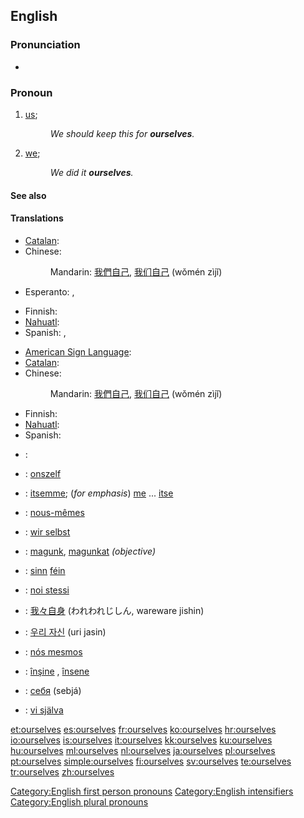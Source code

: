 ==English==

{{rank|offer|promise|obliged|911|ourselves|pale|happiness|religion}}

===Pronunciation===
* {{audio|en-us-ourselves.ogg|Audio (US)}}

===Pronoun===
{{en-pron|desc=second personal plural pronoun|reflexive case of|we}}

# {{reflexive}} [[us]]; {{non-gloss definition|the group including the speaker as the object of a verb or preposition when that group also is the subject.}}
#: ''We should keep this for '''ourselves'''.''
# {{emphatic}} [[we]]; {{non-gloss definition|intensifies the subject as the group including the speaker, especially to indicate that no one else satisfies the predicate.}}
#: ''We did it '''ourselves'''.''

====See also====
{{English reflexive pronouns}}

====Translations====
{{trans-top|(reflexive) us}}
* [[Catalan]]: {{t-|ca|ens}}
* Chinese:
*: Mandarin: [[我們]][[自己]], [[我们]][[自己]] (wǒmén zìjǐ)
* Esperanto: {{t+|eo|ni|xs=Esperanto}}, {{t+|eo|nin|xs=Esperanto}}
{{trans-mid}}
* Finnish: {{t|fi|itsemme}}
* [[Nahuatl]]: {{t|nah|tehhuān|xs=Nahuatl}}
* Spanish: {{t+|es|nos}}, {{t+|es|nosotros}}
{{trans-bottom}}

{{trans-top|(emphatic) we}}
* [[American Sign Language]]: {{tø|ase|A@IpsiChest-RadialBack A@ContraChest-RadialBack|xs=American Sign Language}}
* [[Catalan]]: {{t-|ca|mateix|alt=mateixos}}
* Chinese:
*: Mandarin: [[我們]][[自己]], [[我们]][[自己]] (wǒmén zìjǐ)
{{trans-mid}}
* Finnish: {{t|fi|itse}}
* [[Nahuatl]]: {{t|nah|tehhuāntin|xs=Nahuatl}}
* Spanish: {{t+|es|mismo|alt=nosotros mismos}}
{{trans-bottom}}

{{checktrans-top}}
* {{ttbc|Arabic}}: {{Arab|[[انفسنا]]}} {{IPAchar|(anfúsana)}}
* {{ttbc|Dutch}}: [[onszelf]]
* {{ttbc|Finnish}}: [[itsemme]]; (''for emphasis'') [[me#Finnish|me]] ... [[itse]]
* {{ttbc|French}}: [[nous-mêmes]]
* {{ttbc|German}}: [[wir selbst]]
* {{ttbc|Hungarian}}: [[magunk]], [[magunkat]] ''(objective)''
* {{ttbc|Irish}}: [[sinn]] [[féin]]
{{trans-mid}}
* {{ttbc|Italian}}: [[noi stessi]]
* {{ttbc|Japanese}}: [[我々自身]] (われわれじしん, wareware jishin)
* {{ttbc|Korean}}: [[우리 자신]] (uri jasin)
* {{ttbc|Portuguese}}: [[nós mesmos]]
* {{ttbc|Romanian}}: [[înşine]] {{m}}, [[însene]] {{f}}
* {{ttbc|Russian}}: [[себя]] (sebjá)
* {{ttbc|Swedish}}: [[vi själva]]
{{trans-bottom}}

[[Category:English first person pronouns]]
[[Category:English intensifiers]]
[[Category:English plural pronouns]]

[[et:ourselves]]
[[es:ourselves]]
[[fr:ourselves]]
[[ko:ourselves]]
[[hr:ourselves]]
[[io:ourselves]]
[[is:ourselves]]
[[it:ourselves]]
[[kk:ourselves]]
[[ku:ourselves]]
[[hu:ourselves]]
[[ml:ourselves]]
[[nl:ourselves]]
[[ja:ourselves]]
[[pl:ourselves]]
[[pt:ourselves]]
[[simple:ourselves]]
[[fi:ourselves]]
[[sv:ourselves]]
[[te:ourselves]]
[[tr:ourselves]]
[[zh:ourselves]]